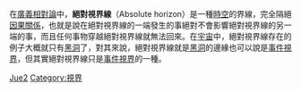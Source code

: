 {{Expand|time=2013-03-14T11:56:41+00:00 }}
{{Unreferenced|time=2013-03-14T11:56:41+00:00 }}
在[[廣義相對論|廣義相對論]]中，'''絕對視界線'''（Absolute horizon）是一種[[時空|時空]]的界線，完全隔絕[[因果關係|因果關係]]，也就是說在絕對視界線的一端發生的事絕對不會影響絕對視界線的另一端的事，而且任何事物穿越絕對視界線就無法回來。在[[宇宙|宇宙]]中，絕對視界線存在的例子大概就只有[[黑洞|黑洞]]了，對其來說，絕對視界線就是[[黑洞|黑洞]]的邊緣也可以說是[[事件視界|事件視界]]，但其實絕對視界線只是[[事件視界|事件視界]]的一種。
{{物理小作品}}

[[Category:天体物理学|Jue2]]
[[Category:視界|Category:視界]]